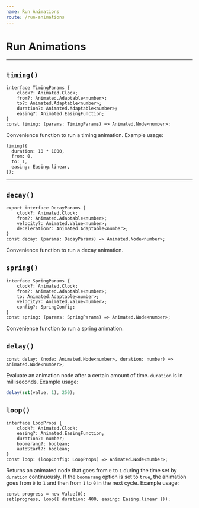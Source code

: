 ```yaml
---
name: Run Animations
route: /run-animations
---
```


# Run Animations

---

## `timing()`

```tsx
interface TimingParams {
    clock?: Animated.Clock;
    from?: Animated.Adaptable<number>;
    to?: Animated.Adaptable<number>;
    duration?: Animated.Adaptable<number>;
    easing?: Animated.EasingFunction;
}
const timing: (params: TimingParams) => Animated.Node<number>;
```

Convenience function to run a timing animation.
Example usage:

```tsx
timing({
  duration: 10 * 1000,
  from: 0,
  to: 1,
  easing: Easing.linear,
});
```

---

## `decay()`

```tsx
export interface DecayParams {
    clock?: Animated.Clock;
    from?: Animated.Adaptable<number>;
    velocity?: Animated.Value<number>;
    deceleration?: Animated.Adaptable<number>;
}
const decay: (params: DecayParams) => Animated.Node<number>;
```

Convenience function to run a decay animation.

## `spring()`

```tsx
interface SpringParams {
    clock?: Animated.Clock;
    from?: Animated.Adaptable<number>;
    to: Animated.Adaptable<number>;
    velocity?: Animated.Value<number>;
    config?: SpringConfig;
}
const spring: (params: SpringParams) => Animated.Node<number>;
```

Convenience function to run a spring animation.


## `delay()`

```tsx
const delay: (node: Animated.Node<number>, duration: number) => Animated.Node<number>;
```

Evaluate an animation node after a certain amount of time. `duration` is in milliseconds.
Example usage:

```js
delay(set(value, 1), 250);
```

## `loop()`

```tsx
interface LoopProps {
    clock?: Animated.Clock;
    easing?: Animated.EasingFunction;
    duration?: number;
    boomerang?: boolean;
    autoStart?: boolean;
}
const loop: (loopConfig: LoopProps) => Animated.Node<number>;
```

Returns an animated node that goes from `0` to `1` during the time set by `duration` continuously. If the `boomerang` option is set to `true`, the animation goes from `0` to `1` and then from `1` to `0` in the next cycle.
Example usage:

```tsx
const progress = new Value(0);
set(progress, loop({ duration: 400, easing: Easing.linear }));
```